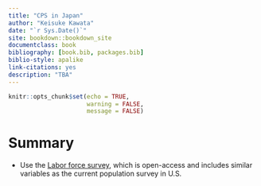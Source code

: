```yaml
--- 
title: "CPS in Japan"
author: "Keisuke Kawata"
date: "`r Sys.Date()`"
site: bookdown::bookdown_site
documentclass: book
bibliography: [book.bib, packages.bib]
biblio-style: apalike
link-citations: yes
description: "TBA"
---
```



```r
knitr::opts_chunk$set(echo = TRUE,
                      warning = FALSE,
                      message = FALSE)
```

# Summary

- Use the [Labor force survey](https://www.stat.go.jp/english/data/roudou/index.html), which is open-access and includes similar variables as the current population survey in U.S.

